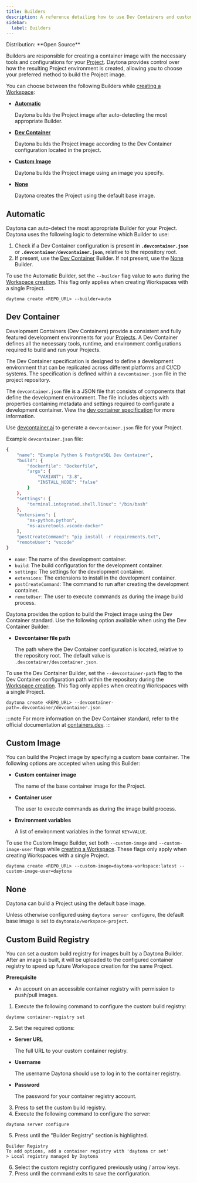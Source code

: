 ```yaml
---
title: Builders
description: A reference detailing how to use Dev Containers and custom images as the base for your project.
sidebar:
  label: Builders
---
```



<Label>
  Distribution: **Open Source**
</Label>


Builders are responsible for creating a container image with the necessary tools and configurations for your [Project](/docs/usage/projects).
Daytona provides control over how the resulting Project environment is created, allowing you to choose your preferred method to build the Project image.

You can choose between the following Builders while [creating a Workspace](/docs/usage/workspaces#create-a-workspace):

- [**Automatic**](#automatic)

   Daytona builds the Project image after auto-detecting the most appropriate Builder.

- [**Dev Container**](#dev-container)

   Daytona builds the Project image according to the Dev Container configuration located in the project.

- [**Custom Image**](#custom-image)

   Daytona builds the Project image using an image you specify.

- [**None**](#none)

   Daytona creates the Project using the default base image.

## Automatic

Daytona can auto-detect the most appropriate Builder for your Project. Daytona uses the following logic to determine which Builder to use:

1. Check if a Dev Container configuration is present in **`.devcontainer.json`** or **`.devcontainer/devcontainer.json`**, relative to the repository root.
2. If present, use the [Dev Container](#dev-container) Builder. If not present, use the [None](#none) Builder.

To use the Automatic Builder, set the `--builder` flag value to `auto` during the [Workspace creation](/docs/usage/workspaces#create-a-workspace). This flag only applies when creating Workspaces with a single Project.

```shell
daytona create <REPO_URL> --builder=auto
```

## Dev Container

Development Containers (Dev Containers) provide a consistent and fully featured development environments for your [Projects](/docs/usage/projects). A Dev Container defines all the necessary tools, runtime, and environment configurations required to build and run your Projects.

The Dev Container specification is designed to define a development environment that can be replicated across different platforms and CI/CD systems. The specification is defined within a `devcontainer.json` file in the project repository.

The `devcontainer.json` file is a JSON file that consists of components that define the development environment. The file includes objects with properties containing metadata and settings required to configurate a development container. View the [dev container specification](https://containers.dev/implementors/json_reference/) for more information.

Use [devcontainer.ai](https://devcontainer.ai/) to generate a `devcontainer.json` file for your Project.

Example `devcontainer.json` file:

```sh
{
    "name": "Example Python & PostgreSQL Dev Container",
    "build": {
        "dockerfile": "Dockerfile",
        "args": {
            "VARIANT": "3.8",
            "INSTALL_NODE": "false"
        }
    },
    "settings": {
        "terminal.integrated.shell.linux": "/bin/bash"
    },
    "extensions": [
        "ms-python.python",
        "ms-azuretools.vscode-docker"
    ],
    "postCreateCommand": "pip install -r requirements.txt",
    "remoteUser": "vscode"
}
```

- `name`: The name of the development container.
- `build`: The build configuration for the development container.
- `settings`: The settings for the development container.
- `extensions`: The extensions to install in the development container.
- `postCreateCommand`: The command to run after creating the development container.
- `remoteUser`: The user to execute commands as during the image build process.

Daytona provides the option to build the Project image using the Dev Container standard. Use the following option available when using the Dev Container Builder:

- **Devcontainer file path**

   The path where the Dev Container configuration is located, relative to the repository root.
   The default value is `.devcontainer/devcontainer.json`.

To use the Dev Container Builder, set the `--devcontainer-path` flag to the Dev Container configuration path within the repository during the [Workspace creation](/docs/usage/workspaces#create-a-workspace). This flag only applies when creating Workspaces with a single Project.

```shell showLineNumbers
daytona create <REPO_URL> --devcontainer-path=.devcontainer/devcontainer.json
```

:::note
For more information on the Dev Container standard, refer to the official documentation at [containers.dev](https://containers.dev/).
:::

## Custom Image

You can build the Project image by specifying a custom base container.
The following options are accepted when using this Builder:

- **Custom container image**

   The name of the base container image for the Project.

- **Container user**

   The user to execute commands as during the image build process.

- **Environment variables**

   A list of environment variables in the format `KEY=VALUE`.

To use the Custom Image Builder, set both `--custom-image` and `--custom-image-user` flags while [creating a Workspace](/docs/usage/workspaces#create-a-workspace). These flags only apply when creating Workspaces with a single Project.

```shell
daytona create <REPO_URL> --custom-image=daytona-workspace:latest --custom-image-user=daytona
```

## None

Daytona can build a Project using the default base image.

Unless otherwise configured using `daytona server configure`, the default base image is set to `daytonaio/workspace-project`.

## Custom Build Registry

You can set a custom build registry for images built by a Daytona Builder.
After an image is built, it will be uploaded to the configured container registry to speed up future Workspace creation for the same Project.

**Prerequisite**

- An account on an accessible container registry with permission to push/pull images.

1. Execute the following command to configure the custom build registry:

```shell
daytona container-registry set
```

2. Set the required options:

- **Server URL**

   The full URL to your custom container registry.

- **Username**

   The username Daytona should use to log in to the container registry.

- **Password**

   The password for your container registry account.

3. Press <Keyboard shortcuts="Enter" /> to set the custom build registry.
4. Execute the following command to configure the server:

```shell
daytona server configure
```

5. Press <Keyboard shortcuts="Enter" /> until the "Builder Registry" section is highlighted.

```text
Builder Registry
To add options, add a container registry with 'daytona cr set'
> Local registry managed by Daytona
```

6. Select the custom registry configured previously using <Keyboard shortcuts="↑" /> / <Keyboard shortcuts="↓" /> arrow keys.
7. Press <Keyboard shortcuts="Enter" /> until the command exits to save the configuration.
